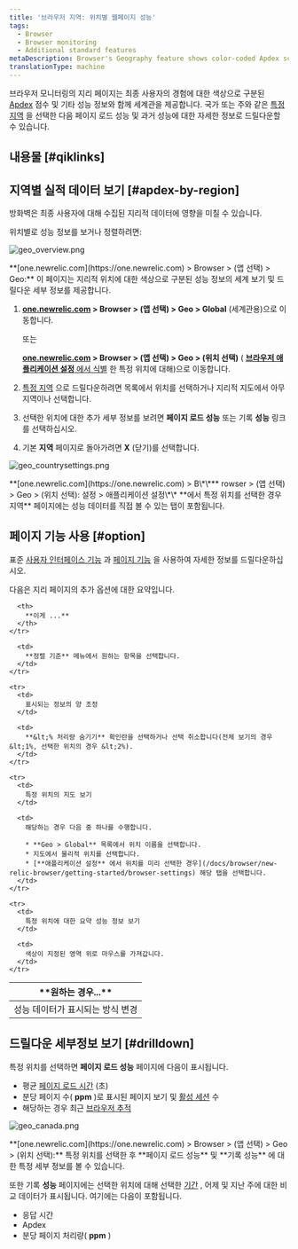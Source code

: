 ```yaml
---
title: '브라우저 지역: 위치별 웹페이지 성능'
tags:
  - Browser
  - Browser monitoring
  - Additional standard features
metaDescription: Browser's Geography feature shows color-coded Apdex scores and page load performance for your end users' experience around the world.
translationType: machine
---
```





브라우저 모니터링의 지리 페이지는 최종 사용자의 경험에 대한 색상으로 구분된 [Apdex](/docs/apm/new-relic-apm/apdex/apdex-measuring-user-satisfaction) 점수 및 기타 성능 정보와 함께 세계관을 제공합니다. 국가 또는 주와 같은 [특정 지역](/docs/browser/new-relic-browser/getting-started/browser-settings) 을 선택한 다음 페이지 로드 성능 및 과거 성능에 대한 자세한 정보로 드릴다운할 수 있습니다.

## 내용물 [#qiklinks]

## 지역별 실적 데이터 보기 [#apdex-by-region]

<Callout variant="important">
  방화벽은 최종 사용자에 대해 수집된 지리적 데이터에 영향을 미칠 수 있습니다.
</Callout>

위치별로 성능 정보를 보거나 정렬하려면:

<img
  title="geo_overview.png"
  alt="geo_overview.png"
  src={geoOverview}
/>

<figcaption>
  **[one.newrelic.com](https://one.newrelic.com) > Browser > (앱 선택) > Geo:** 이 페이지는 지리적 위치에 대한 색상으로 구분된 성능 정보의 세계 보기 및 드릴다운 세부 정보를 제공합니다.
</figcaption>

1. **[one.newrelic.com](https://one.newrelic.com) > Browser > (앱 선택) > Geo > Global** (세계관용)으로 이동합니다.

   또는

   **[one.newrelic.com](https://one.newrelic.com) > Browser > (앱 선택) > Geo > (위치 선택)** ( [**브라우저 애플리케이션 설정** 에서 식별](/docs/browser/new-relic-browser/getting-started/browser-settings) 한 특정 위치에 대해)으로 이동합니다.

2. [특정 지역](#drilldown) 으로 드릴다운하려면 목록에서 위치를 선택하거나 지리적 지도에서 아무 지역이나 선택합니다.

3. 선택한 위치에 대한 추가 세부 정보를 보려면 **페이지 로드 성능** 또는 기록 **성능** 링크를 선택하십시오.

4. 기본 **지역** 페이지로 돌아가려면 **X** (닫기)를 선택합니다.

<img
  title="geo_countrysettings.png"
  alt="geo_countrysettings.png"
  src={geoCountrysettings}
/>

<figcaption>
  **[one.newrelic.com](https://one.newrelic.com) > B\*\*** rowser > (앱 선택) > Geo > (위치 선택): 설정 > 애플리케이션 설정\*\* **에서 특정 위치를 선택한 경우 지역** 페이지에는 성능 데이터를 직접 볼 수 있는 탭이 포함됩니다.
</figcaption>

## 페이지 기능 사용 [#option]

표준 [사용자 인터페이스 기능](/docs/accounts-partnerships/education/getting-started-new-relic/new-relic-user-interface) 과 [페이지 기능](/docs/accounts-partnerships/education/getting-started-new-relic/standard-dashboard-features) 을 사용하여 자세한 정보를 드릴다운하십시오.

다음은 지리 페이지의 추가 옵션에 대한 요약입니다.

<table>
  <thead>
    <tr>
      <th width={250}>
        **원하는 경우...**
      </th>

      <th>
        **이게 ...**
      </th>
    </tr>
  </thead>

  <tbody>
    <tr>
      <td>
        성능 데이터가 표시되는 방식 변경
      </td>

      <td>
        **정렬 기준** 메뉴에서 원하는 항목을 선택합니다.
      </td>
    </tr>

    <tr>
      <td>
        표시되는 정보의 양 조정
      </td>

      <td>
        **&lt;% 처리량 숨기기** 확인란을 선택하거나 선택 취소합니다(전체 보기의 경우 &lt;1%, 선택한 위치의 경우 &lt;2%).
      </td>
    </tr>

    <tr>
      <td>
        특정 위치의 지도 보기
      </td>

      <td>
        해당하는 경우 다음 중 하나를 수행합니다.

        * **Geo > Global** 목록에서 위치 이름을 선택합니다.
        * 지도에서 물리적 위치를 선택합니다.
        * [**애플리케이션 설정** 에서 위치를 미리 선택한 경우](/docs/browser/new-relic-browser/getting-started/browser-settings) 해당 탭을 선택합니다.
      </td>
    </tr>

    <tr>
      <td>
        특정 위치에 대한 요약 성능 정보 보기
      </td>

      <td>
        색상이 지정된 영역 위로 마우스를 가져갑니다.
      </td>
    </tr>
  </tbody>
</table>

## 드릴다운 세부정보 보기 [#drilldown]

특정 위치를 선택하면 **페이지 로드 성능** 페이지에 다음이 표시됩니다.

* 평균 [페이지 로드 시간](/docs/browser/new-relic-browser/page-load-timing/page-load-timing-process) (초)
* 분당 페이지 수( **ppm** )로 표시된 페이지 보기 및 [활성 세션](/docs/browser/new-relic-browser/page-load-timing/session-tracking) 수
* 해당하는 경우 최근 [브라우저 추적](/docs/apm/traces/browser-traces/browser-traces)

<img
  title="geo_canada.png"
  alt="geo_canada.png"
  src={geoCanada}
/>

<figcaption>
  **[one.newrelic.com](https://one.newrelic.com) > Browser > (앱 선택) > Geo > (위치 선택):** 특정 위치를 선택한 후 **페이지 로드 성능** 및 **기록 성능** 에 대한 특정 세부 정보를 볼 수 있습니다.
</figcaption>

또한 기록 **성능** 페이지에는 선택한 위치에 대해 선택한 [기간](/docs/apm/new-relic-apm/ui-functions/time-picker-setting-time-periods-view-data) , 어제 및 지난 주에 대한 비교 데이터가 표시됩니다. 여기에는 다음이 포함됩니다.

* 응답 시간
* Apdex
* 분당 페이지 처리량( **ppm** )